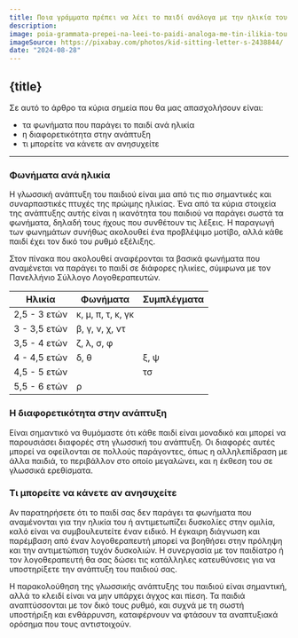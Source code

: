 ```yaml
---
title: Ποια γράμματα πρέπει να λέει το παιδί ανάλογα με την ηλικία του
description:
image: poia-grammata-prepei-na-leei-to-paidi-analoga-me-tin-ilikia-tou.jpg
imageSource: https://pixabay.com/photos/kid-sitting-letter-s-2438844/
date: "2024-08-28"
---
```


## {title}

Σε αυτό το άρθρο τα κύρια σημεία που θα μας απασχολήσουν είναι:

- τα φωνήματα που παράγει το παιδί ανά ηλικία
- η διαφορετικότητα στην ανάπτυξη
- τι μπορείτε να κάνετε αν ανησυχείτε

---

### Φωνήματα ανά ηλικία

Η γλωσσική ανάπτυξη του παιδιού είναι μια από τις πιο σημαντικές και συναρπαστικές πτυχές της πρώιμης ηλικίας. Ένα από τα κύρια στοιχεία της ανάπτυξης αυτής είναι η ικανότητα του παιδιού να παράγει σωστά τα φωνήματα, δηλαδή τους ήχους που συνθέτουν τις λέξεις. Η παραγωγή των φωνημάτων συνήθως ακολουθεί ένα προβλέψιμο μοτίβο, αλλά κάθε παιδί έχει τον δικό του ρυθμό εξέλιξης.

Στον πίνακα που ακολουθεί αναφέρονται τα βασικά φωνήματα που αναμένεται να παράγει το παιδί σε διάφορες ηλικίες, σύμφωνα με τον Πανελλήνιο Σύλλογο Λογοθεραπευτών.

| Ηλικία       | Φωνήματα          | Συμπλέγματα |
| ------------ | ----------------- | ----------- |
| 2,5 - 3 ετών | κ, μ, π, τ, κ, γκ |             |
| 3 - 3,5 ετών | β, γ, ν, χ, ντ    |             |
| 3,5 - 4 ετών | ζ, λ, σ, φ        |             |
| 4 - 4,5 ετών | δ, θ              | ξ, ψ        |
| 4,5 - 5 ετών |                   | τσ          |
| 5,5 - 6 ετών | ρ                 |             |

### Η διαφορετικότητα στην ανάπτυξη

Είναι σημαντικό να θυμόμαστε ότι κάθε παιδί είναι μοναδικό και μπορεί να παρουσιάσει διαφορές στη γλωσσική του ανάπτυξη. Οι διαφορές αυτές μπορεί να οφείλονται σε πολλούς παράγοντες, όπως η αλληλεπίδραση με άλλα παιδιά, το περιβάλλον στο οποίο μεγαλώνει, και η έκθεση του σε γλωσσικά ερεθίσματα.

### Τι μπορείτε να κάνετε αν ανησυχείτε

Αν παρατηρήσετε ότι το παιδί σας δεν παράγει τα φωνήματα που αναμένονται για την ηλικία του ή αντιμετωπίζει δυσκολίες στην ομιλία, καλό είναι να συμβουλευτείτε έναν ειδικό. Η έγκαιρη διάγνωση και παρέμβαση από έναν λογοθεραπευτή μπορεί να βοηθήσει στην πρόληψη και την αντιμετώπιση τυχόν δυσκολιών. Η συνεργασία με τον παιδίατρο ή τον λογοθεραπευτή θα σας δώσει τις κατάλληλες κατευθύνσεις για να υποστηρίξετε την ανάπτυξη του παιδιού σας.

Η παρακολούθηση της γλωσσικής ανάπτυξης του παιδιού είναι σημαντική, αλλά το κλειδί είναι να μην υπάρχει άγχος και πίεση. Τα παιδιά αναπτύσσονται με τον δικό τους ρυθμό, και συχνά με τη σωστή υποστήριξη και ενθάρρυνση, καταφέρνουν να φτάσουν τα αναπτυξιακά ορόσημα που τους αντιστοιχούν.
